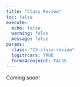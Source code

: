 ```yaml
---
title: "Class Review"
toc: false
execute:
  echo: false
  warning: false
  message: false
params:
  class: "13-class-review"
  logitrcars: TRUE
  formr4conjoint: FALSE
---
```


Coming soon!